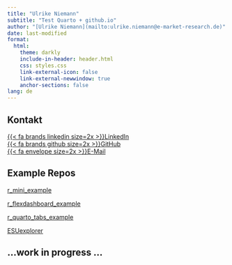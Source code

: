 ```yaml
---
title: "Ulrike Niemann"
subtitle: "Test Quarto + github.io"
author: "[Ulrike Niemann](mailto:ulrike.niemann@e-market-research.de)"
date: last-modified
format: 
  html:
    theme: darkly
    include-in-header: header.html
    css: styles.css
    link-external-icon: false
    link-external-newwindow: true
    anchor-sections: false
lang: de
---
```


## Kontakt

<!-- Terminal cd Projektordner: quarto install extension quarto-ext/fontawesome -->
<!-- https://www.youtube.com/watch?v=u8EOVOjX13Y -->

[{{< fa brands linkedin size=2x >}}LinkedIn](https://de.linkedin.com/in/ulrike-niemann-61007540)  
[{{< fa brands github size=2x >}}GitHub](https://de.linkedin.com/in/ulrike-niemann-61007540)  
[{{< fa envelope size=2x >}}E-Mail](mailto:ulrike.niemann@e-market-research.de)

## Example Repos

[r_mini_example](https://ulrikeniemann.github.io/r_mini_example/)

[r_flexdashboard_example](https://ulrikeniemann.github.io/r_flexdashboard_example/)

[r_quarto_tabs_example](https://ulrikeniemann.github.io/r_quarto_tabs_example/)

[ESUexplorer](https://ulrikeniemann.shinyapps.io/esuexplorer/)

## ...work in progress ...


